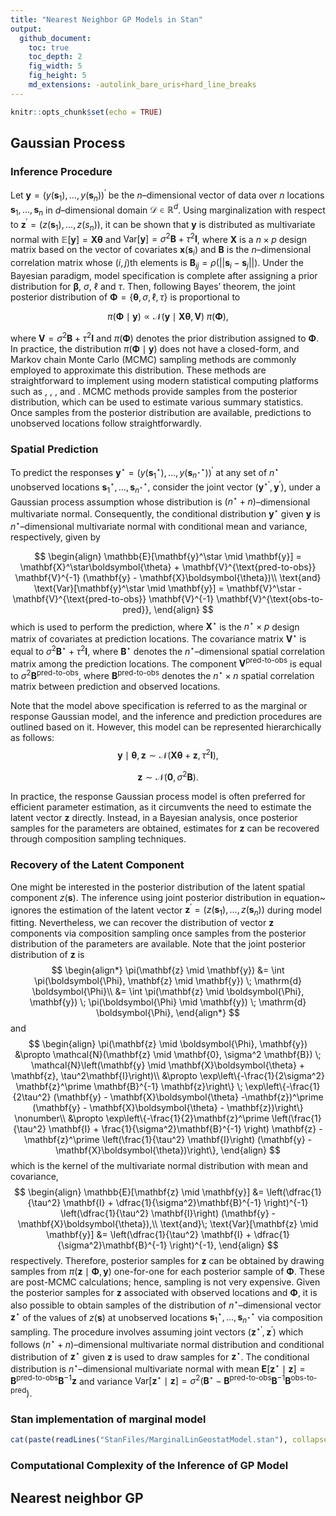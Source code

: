 ```yaml
---
title: "Nearest Neighbor GP Models in Stan"
output:
  github_document:
    toc: true
    toc_depth: 2
    fig_width: 5
    fig_height: 5
    md_extensions: -autolink_bare_uris+hard_line_breaks
---
```


```r
knitr::opts_chunk$set(echo = TRUE)
```

## Gaussian Process

### Inference Procedure
Let $\mathbf{y} = (y(\mathbf{s}_1),\ldots, y(\mathbf{s}_n))^\prime$ be the $n$--dimensional vector of data over $n$ locations $\mathbf{s}_1,\ldots,\mathbf{s}_n$ in $d$--dimensional domain $\mathcal{D} \in \mathbb{R}^{d}$. Using marginalization with respect to $\mathbf{z}^\prime = (z(\mathbf{s}_1),\ldots,z(s_n))$, it can be shown that $\mathbf{y}$ is distributed as multivariate normal with $\mathbb{E}[\mathbf{y}] = \mathbf{X}\boldsymbol{\theta}$ and $\text{Var}[\mathbf{y}] = \sigma^2 \mathbf{B} + \tau^2\mathbf{I}$, where $\mathbf{X}$ is a $n \times p$ design matrix based on the vector of covariates $\mathbf{x}(\mathbf{s}_i)$ and $\mathbf{B}$ is the $n$--dimensional correlation matrix whose $(i,j)$th elements is $\mathbf{B}_{ij} = \rho(||\mathbf{s}_i-\mathbf{s}_j||)$. Under the Bayesian paradigm, model specification is complete after assigning a prior distribution for $\boldsymbol{\beta}$, $\sigma$, $\ell$ and $\tau$. Then, following Bayes' theorem, the joint posterior distribution of $\boldsymbol{\Phi} = \{\boldsymbol{\theta}, \sigma, \ell, \tau\}$ is proportional to

$$\pi(\boldsymbol{\Phi} \mid \mathbf{y}) \propto \mathcal{N}\left(\mathbf{y} \mid \mathbf{X}\boldsymbol{\theta}, \mathbf{V}\right) \; \pi(\boldsymbol{\Phi}),$$

where $\mathbf{V} = \sigma^2 \mathbf{B} + \tau^2\mathbf{I}$ and $\pi(\boldsymbol{\Phi})$ denotes the prior distribution assigned to $\boldsymbol{\Phi}$. In practice, the distribution $\pi(\boldsymbol{\Phi} \mid \mathbf{y})$ does not have a closed-form, and Markov chain Monte Carlo (MCMC) sampling methods are commonly employed to approximate this distribution. These methods are straightforward to implement using modern statistical computing platforms such as \texttt{BUGS}, \texttt{JAGS} , \texttt{NIMBLE}, and \texttt{Stan}. MCMC methods provide samples from the posterior distribution, which can be used to estimate various summary statistics. Once samples from the posterior distribution are available, predictions to unobserved locations follow straightforwardly.

### Spatial Prediction
To predict the responses $\mathbf{y}^{\star} = (y(\mathbf{s}_1^\star),\ldots,y(\mathbf{s}_{n^\star}^\star))^\prime$ at any set of $n^\star$ unobserved locations $\mathbf{s}_1^\star,\ldots,\mathbf{s}_{n^\star}^\star$, consider the joint vector $(\mathbf{y}^{\star\prime},\mathbf{y}^\prime)$, under a Gaussian process assumption whose distribution is $(n^\star + n)$--dimensional multivariate normal. Consequently, the conditional distribution $\mathbf{y}^\star$ given $\mathbf{y}$ is $n^\star$--dimensional multivariate normal with conditional mean and variance, respectively, given by 

$$
\begin{align}
\mathbb{E}[\mathbf{y}^\star \mid \mathbf{y}] = 
\mathbf{X}^\star\boldsymbol{\theta} + \mathbf{V}^{\text{pred-to-obs}} \mathbf{V}^{-1} (\mathbf{y} - \mathbf{X}\boldsymbol{\theta})\\
\text{and} \text{Var}[\mathbf{y}^\star \mid \mathbf{y}] = \mathbf{V}^\star - \mathbf{V}^{\text{pred-to-obs}} \mathbf{V}^{-1} \mathbf{V}^{\text{obs-to-pred}},
\end{align}
$$
which is used to perform the prediction, where $\mathbf{X}^\star$ is the $n^\star \times p$ design matrix of covariates at prediction locations. The covariance matrix $\mathbf{V}^\star$ is equal to $\sigma^2 \mathbf{B}^\star + \tau^2 \mathbf{I}$, where $\mathbf{B}^\star$ denotes the $n^\star$--dimensional spatial correlation matrix among the prediction locations. The component $\mathbf{V}^{\text{pred-to-obs}}$ is equal to $\sigma^2 \mathbf{B}^{\text{pred-to-obs}}$, where $\mathbf{B}^\text{pred-to-obs}$ denotes the $n^\star \times n$ spatial correlation matrix between prediction and observed locations.

Note that the model above specification is referred to as the marginal or response Gaussian model, and the inference and prediction procedures are outlined based on it. However, this model can be represented hierarchically as follows:
$$\mathbf{y} \mid \boldsymbol{\theta}, \mathbf{z} \sim \mathcal{N} \left(\mathbf{X}\boldsymbol{\theta} + \mathbf{z}, \tau^2\mathbf{I}\right),$$

$$\mathbf{z} \sim \mathcal{N}(\mathbf{0}, \sigma^2\mathbf{B}).$$

In practice, the response Gaussian process model is often preferred for efficient parameter estimation, as it circumvents the need to estimate the latent vector $\mathbf{z}$ directly. Instead, in a Bayesian analysis, once posterior samples for the parameters are obtained, estimates for $\mathbf{z}$ can be recovered through composition sampling techniques.

### Recovery of the Latent Component
One might be interested in the posterior distribution of the latent spatial component $z(\boldsymbol{s})$. The inference using joint posterior distribution in equation~\eqref{chap2:gp_posterior_dist} ignores the estimation of the latent vector $\mathbf{z}^\prime = (z(\boldsymbol{s}_1), \ldots, z(\boldsymbol{s}_n))$ during model fitting. Nevertheless, we can recover the distribution of vector $\mathbf{z}$ components via composition sampling once samples from the posterior distribution of the parameters are available. Note that the joint posterior distribution of $\mathbf{z}$ is
$$
\begin{align*}
\pi(\mathbf{z} \mid \mathbf{y}) &= \int \pi(\boldsymbol{\Phi}, \mathbf{z} \mid \mathbf{y}) \; \mathrm{d} \boldsymbol{\Phi}\\
&= \int \pi(\mathbf{z} \mid \boldsymbol{\Phi}, \mathbf{y}) \; \pi(\boldsymbol{\Phi} \mid \mathbf{y}) \; \mathrm{d} \boldsymbol{\Phi},
\end{align*}
$$
and
$$
\begin{align}
\pi(\mathbf{z} \mid \boldsymbol{\Phi}, \mathbf{y})
&\propto \mathcal{N}(\mathbf{z} \mid \mathbf{0}, \sigma^2 \mathbf{B}) \; \mathcal{N}\left(\mathbf{y} \mid \mathbf{X}\boldsymbol{\theta} + \mathbf{z}, \tau^2\mathbf{I}\right)\\
&\propto \exp\left\{-\frac{1}{2\sigma^2} \mathbf{z}^\prime \mathbf{B}^{-1} \mathbf{z}\right\} \; \exp\left\{-\frac{1}{2\tau^2} (\mathbf{y} - \mathbf{X}\boldsymbol{\theta} -\mathbf{z})^\prime (\mathbf{y} - \mathbf{X}\boldsymbol{\theta} - \mathbf{z})\right\} \nonumber\\
&\propto \exp\left\{-\frac{1}{2}\mathbf{z}^\prime \left(\frac{1}{\tau^2} \mathbf{I} + \frac{1}{\sigma^2}\mathbf{B}^{-1} \right) \mathbf{z} - \mathbf{z}^\prime \left(\frac{1}{\tau^2} \mathbf{I}\right) (\mathbf{y} - \mathbf{X}\boldsymbol{\theta})\right\},
\end{align}
$$
which is the kernel of the multivariate normal distribution with mean 
and covariance, 
$$
\begin{align}
\mathbb{E}[\mathbf{z} \mid \mathbf{y}] &= \left(\dfrac{1}{\tau^2} \mathbf{I} + \dfrac{1}{\sigma^2}\mathbf{B}^{-1} \right)^{-1} \left(\dfrac{1}{\tau^2} \mathbf{I}\right) (\mathbf{y} - \mathbf{X}\boldsymbol{\theta}),\\
\text{and}\; \text{Var}[\mathbf{z} \mid \mathbf{y}] &= \left(\dfrac{1}{\tau^2} \mathbf{I} + \dfrac{1}{\sigma^2}\mathbf{B}^{-1} \right)^{-1},
\end{align}
$$
respectively. Therefore, posterior samples for $\mathbf{z}$ can be obtained by drawing samples from  $\pi(\mathbf{z} \mid \boldsymbol{\Phi}, \mathbf{y})$ one-for-one for each posterior sample of $\boldsymbol{\Phi}$. These are post-MCMC calculations; hence, sampling is not very expensive. Given the posterior samples for $\mathbf{z}$ associated with observed locations and $\boldsymbol{\Phi}$, it is also possible to obtain samples of the distribution of $n^\star$--dimensional vector $\mathbf{z}^\star$ of the values of $z(\mathbf{s})$ at unobserved locations $\mathbf{s}_{1}^\star, \ldots, \mathbf{s}_{n^\star}^\star$ via composition sampling. The procedure involves assuming joint vectors $(\mathbf{z}^{\star\prime},\mathbf{z}^\prime)$ which follows $(n^\star + n)$--dimensional multivariate normal distribution and conditional distribution of $\mathbf{z}^\star$ given $\mathbf{z}$ is used to draw samples for $\mathbf{z}^\star$. The conditional distribution is $n^\star$--dimensional multivariate normal with mean $\mathbf{E}[\mathbf{z}^\star \mid \mathbf{z}] = \mathbf{B}^{\text{pred-to-obs}} \mathbf{B}^{-1} \mathbf{z}$ and variance $\text{Var}[\mathbf{z}^\star \mid \mathbf{z}] = \sigma^2 (\mathbf{B}^\star - \mathbf{B}^{\text{pred-to-obs}} \mathbf{B}^{-1} \mathbf{B}^{\text{obs-to-pred}})$.


### Stan implementation of marginal model
```r
cat(paste(readLines("StanFiles/MarginalLinGeostatModel.stan"), collapse = "\n"))
```


### Computational Complexity of the Inference of GP Model

## Nearest neighbor GP

